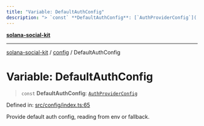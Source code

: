 ```yaml
---
title: "Variable: DefaultAuthConfig"
description: "> `const` **DefaultAuthConfig**: [`AuthProviderConfig`](../interfaces/AuthProviderConfig.md)"
---
```


[**solana-social-kit**](../../README.mdx)

***

[solana-social-kit](../../README.mdx) / [config](../README.mdx) / DefaultAuthConfig

# Variable: DefaultAuthConfig

> `const` **DefaultAuthConfig**: [`AuthProviderConfig`](../interfaces/AuthProviderConfig.mdx)

Defined in: [src/config/index.ts:65](https://github.com/SendArcade/solana-app-kit/blob/bd4b3556b8f469c27ebb06f4df65b3a36b43ba3b/src/config/index.ts#L65)

Provide default auth config, reading from env or fallback.
